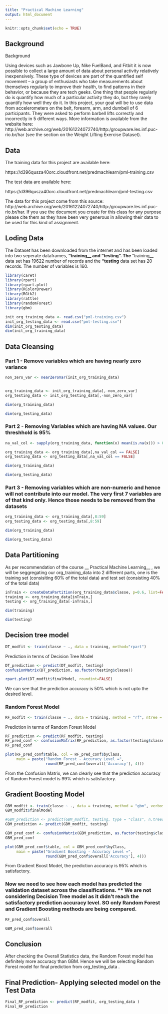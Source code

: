 ```yaml
---
title: "Practical Machine Learning"
output: html_document
---
```


```r
knitr::opts_chunk$set(echo = TRUE)
```

## Background
Background

Using devices such as Jawbone Up, Nike FuelBand, and Fitbit it is now possible to collect a large amount of data about personal activity relatively inexpensively. These type of devices are part of the quantified self movement – a group of enthusiasts who take measurements about themselves regularly to improve their health, to find patterns in their behavior, or because they are tech geeks. One thing that people regularly do is quantify how much of a particular activity they do, but they rarely quantify how well they do it. In this project, your goal will be to use data from accelerometers on the belt, forearm, arm, and dumbell of 6 participants. They were asked to perform barbell lifts correctly and incorrectly in 5 different ways. More information is available from the website here: http://web.archive.org/web/20161224072740/http:/groupware.les.inf.puc-rio.br/har (see the section on the Weight Lifting Exercise Dataset).

## Data
The training data for this project are available here:

https://d396qusza40orc.cloudfront.net/predmachlearn/pml-training.csv

The test data are available here:

https://d396qusza40orc.cloudfront.net/predmachlearn/pml-testing.csv

The data for this project come from this source: http://web.archive.org/web/20161224072740/http:/groupware.les.inf.puc-rio.br/har. If you use the document you create for this class for any purpose please cite them as they have been very generous in allowing their data to be used for this kind of assignment.

## Loding Data
The Dataset has been downloaded from the internet and has been loaded into two seperate dataframes, __“training__ and “testing”. The __“training__ data set has 19622 number of records and the __“testing__ data set has 20 records. The number of variables is 160.

```r
library(caret)
library(rpart)
library(rpart.plot)
library(RColorBrewer)
library(RGtk2)
library(rattle)
library(randomForest)
library(gbm)
```

```r
init_org_training_data <- read.csv("pml-training.csv")
init_org_testing_data <- read.csv("pml-testing.csv")
dim(init_org_testing_data)
dim(init_org_training_data)
```
## Data Cleansing

### Part 1 - Remove variables which are having nearly zero variance

```r
non_zero_var <- nearZeroVar(init_org_training_data)


org_training_data <- init_org_training_data[,-non_zero_var]
org_testing_data <- init_org_testing_data[,-non_zero_var]

dim(org_training_data)
```

```r
dim(org_testing_data)

```

### Part 2 - Removing Variables which are having NA values. Our threshhold is 95%
```r
na_val_col <- sapply(org_training_data, function(x) mean(is.na(x))) > 0.95

org_training_data <- org_training_data[,na_val_col == FALSE]
org_testing_data <- org_testing_data[,na_val_col == FALSE]

dim(org_training_data)
```

```r
dim(org_testing_data)

```

### Part 3 - Removing variables which are non-numeric and hence will not contribute into our model. The very first 7 variables are of that kind only. Hence those needs to be removed from the datasets

```r
org_training_data <- org_training_data[,8:59]
org_testing_data <- org_testing_data[,8:59]

dim(org_training_data)
```

```r
dim(org_testing_data)
```

## Data Partitioning

As per recommendation of the course __ Practical Machine Learning__ , we will be seggregating our org_training_data into 2 different parts, one is the training set (consisiting 60% of the total data) and test set (consisting 40% of the total data)

```r
inTrain <- createDataPartition(org_training_data$classe, p=0.6, list=FALSE)
training <- org_training_data[inTrain,]
testing <- org_training_data[-inTrain,]

dim(training)
```



```r
dim(testing)
```

## Decision tree model
```r
DT_modfit <- train(classe ~ ., data = training, method="rpart")
```

Prediction in terms of Decision Tree Model

```r
DT_prediction <- predict(DT_modfit, testing)
confusionMatrix(DT_prediction, as.factor(testing$classe))
```

```r
rpart.plot(DT_modfit$finalModel, roundint=FALSE)
```

We can see that the prediction accuracy is 50% which is not upto the desired level.


### Random Forest Model

```r
RF_modfit <- train(classe ~ ., data = training, method = "rf", ntree = 100)
```

Prediction in terms of Random Forest Model

```r
RF_prediction <- predict(RF_modfit, testing)
RF_pred_conf <- confusionMatrix(RF_prediction, as.factor(testing$classe))
RF_pred_conf
```

```r
plot(RF_pred_conf$table, col = RF_pred_conf$byClass, 
     main = paste("Random Forest - Accuracy Level =",
                  round(RF_pred_conf$overall['Accuracy'], 4)))
```

From the Confusion Matrix, we can clearly see that the prediction accuracy of Random Forest model is 99% which is satisfactory.

## Gradient Boosting Model

```r
GBM_modfit <- train(classe ~ ., data = training, method = "gbm", verbose = FALSE)
GBM_modfit$finalModel
```

```r
#GBM_prediction <- predict(GBM_modfit, testing, type = "class", n.trees = 5, type = link)
GBM_prediction <- predict(GBM_modfit, testing)

GBM_pred_conf <- confusionMatrix(GBM_prediction, as.factor(testing$classe))
GBM_pred_conf
```

```r
plot(GBM_pred_conf$table, col = GBM_pred_conf$byClass, 
     main = paste("Gradient Boosting - Accuracy Level =",
                  round(GBM_pred_conf$overall['Accuracy'], 4)))
```

From Gradient Boost Model, the prediction accuracy is 95% which is satisfactory.

### Now we need to see how each model has predicted the validation dataset across the classifications. ** We are not considering Decision Tree model as it didn’t reach the satisfactory prediction accuracy level. SO only Random Forest and Gradient Boosting methods are being compared.

```r
RF_pred_conf$overall
```


```r
GBM_pred_conf$overall
```

## Conclusion

After checking the Overall Statistics data, the Random Forest model has definitely more accuracy than GBM. Hence we will be selecting Random Forest model for final prediction from org_testing_data .


## Final Prediction- Applying selected model on the Test Data

```r
Final_RF_prediction <- predict(RF_modfit, org_testing_data )
Final_RF_prediction
```

